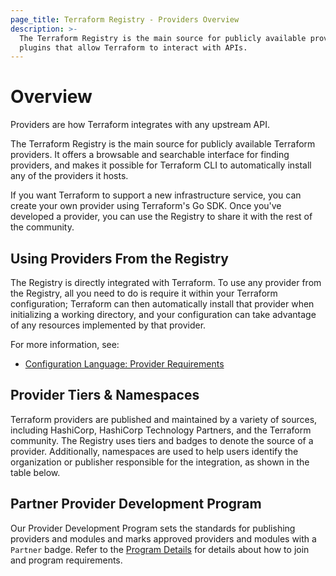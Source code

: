 ```yaml
---
page_title: Terraform Registry - Providers Overview
description: >-
  The Terraform Registry is the main source for publicly available providers,
  plugins that allow Terraform to interact with APIs.
---
```


# Overview

Providers are how Terraform integrates with any upstream API.

The Terraform Registry is the main source for publicly available Terraform providers. It offers a browsable and searchable interface for finding providers, and makes it possible for Terraform CLI to automatically install any of the providers it hosts.

If you want Terraform to support a new infrastructure service, you can create your own provider using Terraform's Go SDK. Once you've developed a provider, you can use the Registry to share it with the rest of the community.

## Using Providers From the Registry

The Registry is directly integrated with Terraform. To use any provider from the Registry, all you need to do is require it within your Terraform configuration; Terraform can then automatically install that provider when initializing a working directory, and your configuration can take advantage of any resources implemented by that provider.

For more information, see:

- [Configuration Language: Provider Requirements](/terraform/language/providers/requirements)

## Provider Tiers & Namespaces

Terraform providers are published and maintained by a variety of sources, including HashiCorp, HashiCorp Technology Partners, and the Terraform community. The Registry uses tiers and badges to denote the source of a provider. Additionally, namespaces are used to help users identify the organization or publisher responsible for the integration, as shown in the table below.

<ProviderTable />
<p></p>

## Partner Provider Development Program

Our Provider Development Program sets the standards for publishing providers and modules and marks approved providers and modules with a `Partner` badge. Refer to the [Program Details](/terraform/docs/partnerships) for details about how to join and program requirements.
